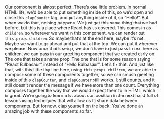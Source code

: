 
<Layout>
<Lesson {...lessons[12]} />

Our component is almost perfect. There’s one little problem. In normal HTML life, we’d be able to put something inside of this, so we’d open and close this `clapCounter` tag, and put anything inside of it, so “Hello!”. But when we do that, nothing happens. We just get this same thing that we had before, but this is a place where React has us covered. This comes in as `children`, so wherever we want in this component, we can render out `this.props.children`. So maybe that’s at the end here, maybe it’s not. Maybe we want to go ahead and put that at the top. We can put it wherever we please. Now once that’s setup, we don’t have to just pass in text here as children, we can pass in our greeting component that we created early on. The one that takes a name prop. The one that is for some reason saying “React Bulbasaur” instead of “Hello Bulbasaur”. Let’s fix that. And just like that, with this little tiny line here, using `this.props.children`, we are able to compose some of these components together, so we can smush greeting inside of this `clapCounter`, and `clapCounter` still works. It still counts, and it still doesn’t render the message if we have more than one count. Everything composes together the way that we would expect them to in HTML, which is great. We’re going to learn a lot about composition in the next hand full of lessons using techniques that will allow us to share data between components. But for now, clap yourself on the back. You’ve done an amazing job with these components so far.

<Index />
</Layout>
